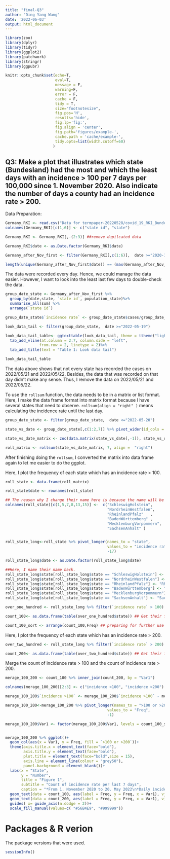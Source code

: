 ```yaml
---
title: "final-Q3"
author: "Ding Yang Wang"
date: '2022-06-03'
output: html_document
---
```


```r
library(zoo)
library(dplyr)
library(tidyr)
library(ggplot2)
library(patchwork)
library(stringr)
library(ggpubr)

knitr::opts_chunk$set(echo=T,
                      eval=T, 
                      message = F,
                      warning=F, 
                      error = F,
                      cache = F, 
                      tidy = T, 
                      size="footnotesize",
                      fig.pos='H',
                      results='hide',
                      fig.lp='fig:',
                      fig.align = 'center',
                      fig.path='figures/example-', 
                      cache.path = 'cache/example-',
                      tidy.opts=list(width.cutoff=60)
                     )
```

## Q3: Make a plot that illustrates which state (Bundesland) had the most and which the least days with an incidence > 100 per 7 days per 100,000 since 1. November 2020. Also indicate the number of days a county had an incidence rate > 200.

Data Preparation:
```r
Germany_RKI <- read.csv("Data for termpaper-20220528/covid_19_RKI_Bundeslaender2022.csv")
colnames(Germany_RKI)[c(1,6)] <- c("state id", "state")

Germany_RKI <- Germany_RKI[,-(2:3)] ##remove dupilcated data

Germany_RKI$date <- as.Date.factor(Germany_RKI$date)

Germany_after_Nov_first <- filter(Germany_RKI[,c(1:6)],  date >="2020-11-01")

length(unique(Germany_after_Nov_first$date)) == (max(Germany_after_Nov_first$date) - min(Germany_after_Nov_first$date)+1) ## Test whether the data is recorded everyday
```

The data were recorded every day. Hence, we could manage the data easier. However, I want to look into the least last few days to double-check the data.
```r
group_date_state <- Germany_after_Nov_first %>% 
  group_by(date,state, `state id`, population_state)%>% 
  summarise_all(sum) %>%
  arrange(`state id`)

group_date_state$`incidence rate` <- group_date_state$cases/group_date_state$population_state * 100000 ## calculate the incidence rate

look_data_tail <- filter(group_date_state,  date >="2022-05-19")

look_data_tail_table<- ggtexttable(look_data_tail, theme = ttheme("light"),  cols = colnames(look_data_tail), rows = NULL)%>%
  tab_add_vline(at.column = 2:7, column.side = "left",
               from.row = 2, linetype = 2)%>%
  tab_add_title(text = "Table 1: Look data tail")

look_data_tail_table
```

The data above shows that not every state has recorded the cases on 2022/05/21 and 2022/05/22. Besides, the data that was recorded on that day didn't make any sense. Thus, I remove the data on 2022/05/21 and 2022/05/22. 

To use the `rollsum` function, the data needs to be in a matrix or list format. Here, I make the data frame format into matrix format because I have several states that need to observe. `rollsum(align = "right" )` means calculating the incidence rate until the last day.
```r
group_date_state <- filter(group_date_state,  date <="2022-05-20")

state_vs_date <- group_date_state[,c(1:2,7)] %>% pivot_wider(id_cols = date, names_from = state, values_from = `incidence rate`)

state_vs_date_matrix <- zoo(data.matrix(state_vs_date[,-1]), state_vs_date$date)## convert data frame into matrix and add the date into its' row name

roll_matrix <- rollsum(state_vs_date_matrix, 7, align =  "right")
```

After finishing doing the `rollsum`, I converted the matrix into data frame again to let me easier to do the ggplot.

Here, I plot the frequency of each state which has an incidence rate > 100. 
```r
roll_state <- data.frame(roll_matrix)

roll_state$date <- rownames(roll_state)  

## The reason why I change their name here is because the name will be converted into NA if the name contain "." or "-".
colnames(roll_state)[c(1,5,7,8,13,15)] <-  c("SchleswigHolstein",
                                             "NordrheinWestfalen",
                                             "RheinlandPfalz"   ,    
                                             "BadenWürttemberg" ,
                                             "MecklenburgVorpommern",
                                             "SachsenAnhalt" )


roll_state_long<-roll_state %>% pivot_longer(names_to = "state",
                                             values_to = "incidence rate",
                                             -17) 

roll_state_long$date <- as.Date.factor(roll_state_long$date)

##Here, I name their name back.
roll_state_long$state[roll_state_long$state == "SchleswigHolstein"] <- "Schleswig-Holstein"
roll_state_long$state[roll_state_long$state == "NordrheinWestfalen"] <- "Nordrhein-Westfalen"
roll_state_long$state[roll_state_long$state == "RheinlandPfalz"] <- "Rheinland-Pfalz"
roll_state_long$state[roll_state_long$state == "BadenWürttemberg"] <- "Baden-Württemberg"
roll_state_long$state[roll_state_long$state == "MecklenburgVorpommern"] <- "Mecklenburg-Vorpommern"
roll_state_long$state[roll_state_long$state == "SachsenAnhalt"] <- "Sachsen-Anhalt"

over_one_hundred <- roll_state_long %>% filter(`incidence rate` > 100)

count_100<- as.data.frame(table(over_one_hundred$state)) ## Get their frequency

count_100_sort <- arrange(count_100,Freq) ## preparing for further use
```

Here, I plot the frequency of each state which has an incidence rate > 200. 
```r
over_two_hundred <- roll_state_long %>% filter(`incidence rate` > 200)

count_200<- as.data.frame(table(over_two_hundred$state)) ## Get their frequency
```

Merge the count of incidence rate > 100 and the count of incidence rate > 200.
```r
merage_100_200 <- count_100 %>% inner_join(count_200, by = "Var1") 

colnames(merage_100_200)[2:3] <- c("incidence >100", "incidence >200")

merage_100_200$`incidence >100` <- merage_100_200$`incidence >100` - merage_100_200$`incidence >200`

merage_100_200<-merage_100_200 %>% pivot_longer(names_to = ">100 or >200",
                                             values_to = "Freq",
                                             -1) 

merage_100_200$Var1 <- factor(merage_100_200$Var1, levels = count_100_sort$Var1)## sort their frequency to let the plot be more readable.


merage_100_200 %>% ggplot()+
  geom_col(aes(x = Var1, y = Freq, fill = `>100 or >200`))+
  theme(axis.title.x = element_text(face="bold"),
        axis.title.y = element_text(face="bold"),
        plot.title = element_text(face="bold",size = 15),
        axis.line = element_line(colour = "grey50"),
        panel.background = element_blank())+
  labs(x = "State", 
       y = "Number",
       title = "Figure 1",
       subtitle = "Count of incidence rate per last 7 days",
       caption = "*From 1. November 2020 to 20. May 2022\n*Daily incidence rate formula = state population/daily cases * 100000")+
  geom_text(data = count_100, aes(label = Freq, y = Freq, x = Var1), vjust = -.5, size = 3) +
  geom_text(data = count_200, aes(label = Freq, y = Freq, x = Var1), vjust = 1.5, size = 3) +
  guides( x= guide_axis(n.dodge = 2))+ 
  scale_fill_manual(values=c( "#56B4E9", "#999999"))
```

# Packages & R verion 

The package versions that were used.

```r
sessionInfo()
```
